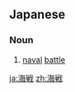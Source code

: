 ==Japanese==
{{ja-kanjitab|かい|せん|yomi=o}}

===Noun===
{{ja-noun|かいせん|kyu=海戰}}

# [[naval]] [[battle]]

[[ja:海戦]]
[[zh:海戦]]